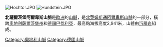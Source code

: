 [[Image:Hochtor.JPG|right]]
[[Image:Hundstein.JPG|thumb]]

'''北薩爾茨堡阿爾卑斯山脈'''是[[歐洲|歐洲]]的[[山脈|山脈]]，是[[北萊姆斯通阿爾卑斯山脈|北萊姆斯通阿爾卑斯山脈]]的一部分，橫跨[[奧地利|奧地利]][[薩爾茨堡州|薩爾茨堡州]]和[[德國|德國]][[巴伐利亞|巴伐利亞]]，最高點海拔高度2,941米，山體由[[沉積岩|沉積岩]]組成。

{{Austria-geo-stub}}
{{Germany-geo-stub}}

[[Category:奧地利山脈|Category:奧地利山脈]]
[[Category:德國山脈|Category:德國山脈]]